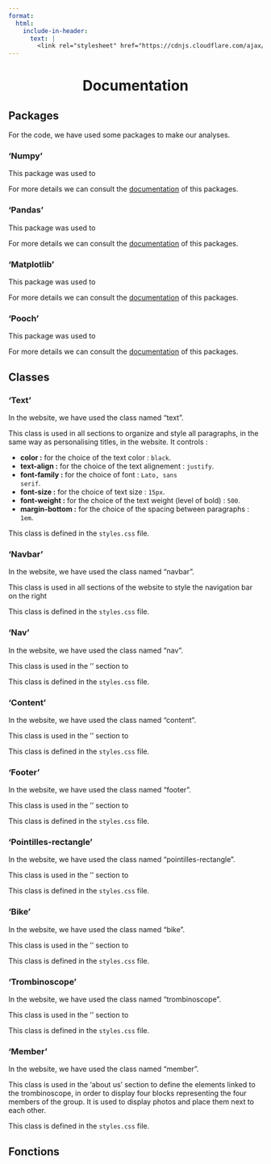 ```yaml
---
format:
  html:
    include-in-header:
      text: |
        <link rel="stylesheet" href="https://cdnjs.cloudflare.com/ajax/libs/font-awesome/6.5.1/css/all.min.css">
---
```


<div style="text-align: center;">
<h1>Documentation <i class="fas fa-book-open"></i></h1>
</div>

## Packages

<p class = "text"> For the code, we have used some packages to make our analyses. </p>

### 'Numpy'

<p class = "text"> This package was used to </p>

<p class = "text"> For more details we can consult the <a href="https://numpy.org/doc/">documentation</a> of this packages. </p>

### 'Pandas'

<p class = "text"> This package was used to </p>

<p class = "text"> For more details we can consult the <a href="https://pandas.pydata.org/docs/">documentation</a> of this packages. </p>

### 'Matplotlib'

<p class = "text"> This package was used to </p>

<p class = "text"> For more details we can consult the <a href="https://matplotlib.org/stable/index.html">documentation</a> of this packages. </p>

### 'Pooch'

<p class = "text"> This package was used to </p>

<p class = "text"> For more details we can consult the <a href="https://www.fatiando.org/pooch/latest/">documentation</a> of this packages. </p>

## Classes

### 'Text'

<p class = "text"> In the website, we have used the class named "text". </p>

<p class ="text"> This class is used in all sections to organize and style all paragraphs, in the same way as personalising titles, in the website. It controls : </p> 

<ul class = "text"> 
<li><strong>color :</strong> for the choice of the text color : <code>black</code>. </li>
<li><strong>text-align :</strong> for the choice of the text alignement : <code>justify</code>. </li>
<li><strong>font-family :</strong> for the choice of font : <code>Lato, sans serif</code>. </li>
<li><strong>font-size :</strong> for the choice of text size : <code>15px</code>. </li>
<li><strong>font-weight :</strong> for the choice of the text weight (level of bold) : <code>500</code>. </li>
<li><strong>margin-bottom :</strong> for the choice of the spacing between paragraphs : <code>1em</code>. </li>
</ul>

<p class = "text"> This class is defined in the <code>styles.css</code> file. </p>

### 'Navbar'

<p class = "text"> In the website, we have used the class named "navbar". </p>

<p class = "text"> This class is used in all sections of the website to style the navigation bar on the right  </p>
 
<p class = "text"> This class is defined in the <code>styles.css</code> file. </p>

### 'Nav'

<p class = "text"> In the website, we have used the class named "nav". </p>

<p class = "text"> This class is used in the '' section to </p>
 
<p class = "text"> This class is defined in the <code>styles.css</code> file. </p>

### 'Content'

<p class = "text"> In the website, we have used the class named "content". </p>

<p class = "text"> This class is used in the '' section to </p>
 
<p class = "text"> This class is defined in the <code>styles.css</code> file. </p>

### 'Footer'

<p class = "text"> In the website, we have used the class named "footer". </p>

<p class = "text"> This class is used in the '' section to </p>
 
<p class = "text"> This class is defined in the <code>styles.css</code> file. </p>

### 'Pointilles-rectangle'

<p class = "text"> In the website, we have used the class named "pointilles-rectangle". </p>

<p class = "text"> This class is used in the '' section to </p>
 
<p class = "text"> This class is defined in the <code>styles.css</code> file. </p>

### 'Bike'

<p class = "text"> In the website, we have used the class named "bike". </p>

<p class = "text"> This class is used in the '' section to </p>
 
<p class = "text"> This class is defined in the <code>styles.css</code> file. </p>

### 'Trombinoscope'

<p class = "text"> In the website, we have used the class named "trombinoscope". </p>

<p class = "text"> This class is used in the '' section to </p>
 
<p class = "text"> This class is defined in the <code>styles.css</code> file. </p>

### 'Member'

<p class = "text"> In the website, we have used the class named "member". </p> 

<p class = "text"> This class is used in the ‘about us’ section to define the elements linked to the trombinoscope, in order to display four blocks representing the four members of the group. It is used to display photos and place them next to each other. </p>

<p class = "text"> This class is defined in the <code>styles.css</code> file. </p>

## Fonctions